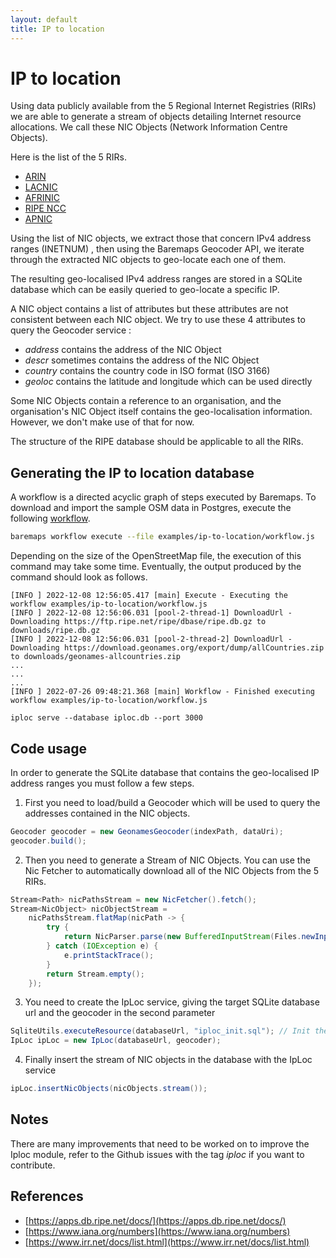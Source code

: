 ```yaml
---
layout: default
title: IP to location
---
```


# IP to location

Using data publicly available from the 5 Regional Internet Registries (RIRs)
we are able to generate a stream of objects detailing Internet resource allocations. We call these NIC Objects
(Network Information Centre Objects).

Here is the list of the 5 RIRs.

- [ARIN](https://www.arin.net/)
- [LACNIC](https://www.lacnic.net/)
- [AFRINIC](https://afrinic.net/)
- [RIPE NCC](https://www.ripe.net/)
- [APNIC](https://www.apnic.net/)

Using the list of NIC objects, we extract those that concern IPv4 address ranges (INETNUM)
, then using the Baremaps Geocoder API, we iterate through the extracted NIC objects to geo-locate each one of them.

The resulting geo-localised IPv4 address ranges are stored in a SQLite database which can be easily queried to geo-locate a specific IP.

A NIC object contains a list of attributes but these attributes are not consistent between each NIC object.
We try to use these 4 attributes to query the Geocoder service :

- _address_ contains the address of the NIC Object
- _descr_ sometimes contains the address of the NIC Object
- _country_ contains the country code in ISO format (ISO 3166)
- _geoloc_ contains the latitude and longitude which can be used directly

Some NIC Objects contain a reference to an organisation, and the organisation's NIC Object itself contains the
geo-localisation information. However, we don't make use of that for now.

The structure of the RIPE database should be applicable to all the RIRs.

## Generating the IP to location database

A workflow is a directed acyclic graph of steps executed by Baremaps. To download and import the sample OSM data in Postgres, execute the following [workflow](https://raw.githubusercontent.com/apache/incubator-baremaps/main/additional-examples/ip-to-location/workflow.js).

```bash
baremaps workflow execute --file examples/ip-to-location/workflow.js
```

Depending on the size of the OpenStreetMap file, the execution of this command may take some time.
Eventually, the output produced by the command should look as follows.

```
[INFO ] 2022-12-08 12:56:05.417 [main] Execute - Executing the workflow examples/ip-to-location/workflow.js
[INFO ] 2022-12-08 12:56:06.031 [pool-2-thread-1] DownloadUrl - Downloading https://ftp.ripe.net/ripe/dbase/ripe.db.gz to downloads/ripe.db.gz
[INFO ] 2022-12-08 12:56:06.031 [pool-2-thread-2] DownloadUrl - Downloading https://download.geonames.org/export/dump/allCountries.zip to downloads/geonames-allcountries.zip
...
...
...
[INFO ] 2022-07-26 09:48:21.368 [main] Workflow - Finished executing workflow examples/ip-to-location/workflow.js
```

```
iploc serve --database iploc.db --port 3000
```

## Code usage

In order to generate the SQLite database that contains the geo-localised IP address ranges you must follow a few steps.

1. First you need to load/build a Geocoder which will be used to query the addresses contained in the NIC objects.

```java
Geocoder geocoder = new GeonamesGeocoder(indexPath, dataUri);
geocoder.build();
```

2. Then you need to generate a Stream of NIC Objects. You can use the Nic Fetcher to automatically download all of the NIC Objects from the 5 RIRs.

```java
Stream<Path> nicPathsStream = new NicFetcher().fetch();
Stream<NicObject> nicObjectStream =
    nicPathsStream.flatMap(nicPath -> {
        try {
            return NicParser.parse(new BufferedInputStream(Files.newInputStream(nicPath)));
        } catch (IOException e) {
            e.printStackTrace();
        }
        return Stream.empty();
    });
```

3. You need to create the IpLoc service, giving the target SQLite database url and the geocoder in the second parameter

```java
SqliteUtils.executeResource(databaseUrl, "iploc_init.sql"); // Init the SQLite database
IpLoc ipLoc = new IpLoc(databaseUrl, geocoder);
```

4. Finally insert the stream of NIC objects in the database with the IpLoc service

```java
ipLoc.insertNicObjects(nicObjects.stream());
```

## Notes

There are many improvements that need to be worked on to improve the Iploc module, refer to the Github issues with the
tag _iploc_ if you want to contribute.

## References

- [https://apps.db.ripe.net/docs/](https://apps.db.ripe.net/docs/)
- [https://www.iana.org/numbers](https://www.iana.org/numbers)
- [https://www.irr.net/docs/list.html](https://www.irr.net/docs/list.html)

